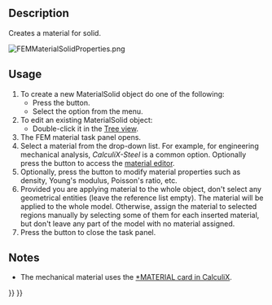<languages/>

{{Docnav
|[[FEM_Analysis|Analysis container]]
|[[FEM_MaterialFluid|Material for fluid]]
|[[FEM_Workbench|FEM]]
|IconL=FEM_Analysis.svg
|IconR=FEM_MaterialFluid.svg
|IconC=Workbench_FEM.svg
}}

{{GuiCommandContainer|
{{GuiCommand
|Name=FEM MaterialSolid
|MenuLocation=Model → Materials → Material for solid
|Workbenches=[[FEM_Workbench|FEM]]
|Shortcut={{KEY|M}} {{KEY|S}}
|SeeAlso=[[FEM_tutorial|FEM tutorial]]
}}
{{GuiCommandFemInfo
|Solvers=All
}}
}}

==Description==

Creates a material for solid.

[[File:FEMMaterialSolidProperties.png]]
{{Caption|The FEM material task panel}}

==Usage==

# To create a new MaterialSolid object do one of the following:
#* Press the {{Button|[[Image:FEM_MaterialSolid.svg|16px]] [[FEM_MaterialSolid|Material for solid]]}} button.
#* Select the {{MenuCommand|Model → Materials → [[Image:FEM_MaterialSolid.svg|16px]] Material for solid‏‎}} option from the menu.
# To edit an existing MaterialSolid object:
#* Double-click it in the [[Tree_view|Tree view]].
# The FEM material task panel opens.
# Select a material from the drop-down list. For example, for engineering mechanical analysis, ''CalculiX-Steel'' is a common option. Optionally press the {{Button|Launch Editor}} button to access the [[Materials_Edit|material editor]].
# Optionally, press the {{Button|Use this task panel}} button to modify material properties such as density, Young's modulus, Poisson's ratio, etc.
# Provided you are applying material to the whole object, don't select any geometrical entities (leave the reference list empty). The material will be applied to the whole model. Otherwise, assign the material to selected regions manually by selecting some of them for each inserted material, but don't leave any part of the model with no material assigned.
# Press the {{Button|Close}} button to close the task panel.

==Notes==

* The mechanical material uses the [https://web.mit.edu/calculix_v2.7/CalculiX/ccx_2.7/doc/ccx/node216.html *MATERIAL card in CalculiX].


{{Docnav
|[[FEM_Analysis|Analysis container]]
|[[FEM_MaterialFluid|Material for fluid]]
|[[FEM_Workbench|FEM]]
|IconL=FEM_Analysis.svg
|IconR=FEM_MaterialFluid.svg
|IconC=Workbench_FEM.svg
}}

{{FEM Tools navi{{#translation:}}}}
{{Userdocnavi{{#translation:}}}}
{{clear}}